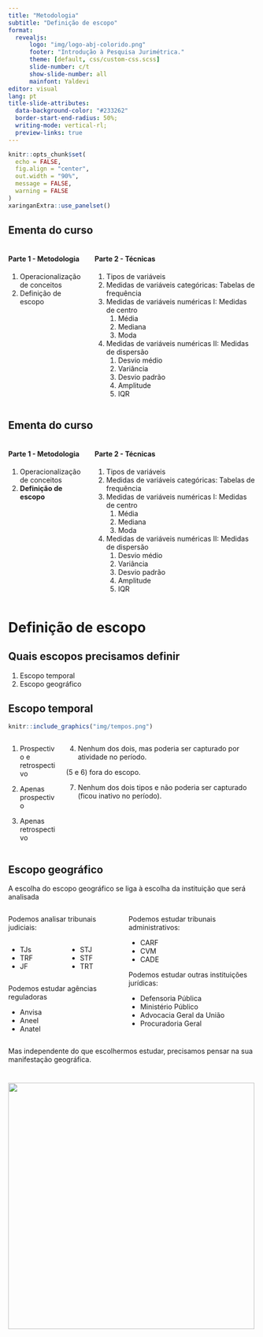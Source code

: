 ```yaml
---
title: "Metodologia"
subtitle: "Definição de escopo"
format: 
  revealjs:
      logo: "img/logo-abj-colorido.png"
      footer: "Introdução à Pesquisa Jurimétrica."
      theme: [default, css/custom-css.scss]
      slide-number: c/t
      show-slide-number: all
      mainfont: Yaldevi
editor: visual
lang: pt
title-slide-attributes: 
  data-background-color: "#233262"
  border-start-end-radius: 50%;
  writing-mode: vertical-rl;
  preview-links: true
---
```


```r
knitr::opts_chunk$set(
  echo = FALSE,
  fig.align = "center",
  out.width = "90%",
  message = FALSE,
  warning = FALSE
)
xaringanExtra::use_panelset()
```

## Ementa do curso {.smaller}

::: columns
::: {.column width="32%"}
#### Parte 1 - Metodologia

1. Operacionalização de conceitos
2. Definição de escopo

:::

::: {.column width="68%"}
#### Parte 2 - Técnicas

1.  Tipos de variáveis
2.  Medidas de variáveis categóricas: Tabelas de frequência
3.  Medidas de variáveis numéricas I: Medidas de centro
    1.  Média
    2.  Mediana
    3.  Moda
4.  Medidas de variáveis numéricas II: Medidas de dispersão
    1.  Desvio médio
    2.  Variância
    3.  Desvio padrão
    4.  Amplitude
    5.  IQR
:::
:::

## Ementa do curso {.smaller}

::: columns
::: {.column width="32%"}
#### Parte 1 - Metodologia

1. Operacionalização de conceitos
2. **Definição de escopo**
:::

::: {.column width="68%"}
#### Parte 2 - Técnicas

1.  Tipos de variáveis
2.  Medidas de variáveis categóricas: Tabelas de frequência
3.  Medidas de variáveis numéricas I: Medidas de centro
    1.  Média
    2.  Mediana
    3.  Moda
4.  Medidas de variáveis numéricas II: Medidas de dispersão
    1.  Desvio médio
    2.  Variância
    3.  Desvio padrão
    4.  Amplitude
    5.  IQR
:::
:::

# Definição de escopo {.slide-title}

## Quais escopos precisamos definir

1. Escopo temporal
2. Escopo geográfico

## Escopo temporal {.smaller}

```r
knitr::include_graphics("img/tempos.png")
```

::: columns
::: {.column width="20%"}
(1) Prospectivo e retrospectivo

(2) Apenas prospectivo

(3) Apenas retrospectivo
:::

::: {.column width="80%"}
(4) Nenhum dos dois, mas poderia ser capturado por atividade no período.

(5 e 6) fora do escopo.

(7) Nenhum dos dois tipos e não poderia ser capturado (ficou inativo no período).
:::
:::

## Escopo geográfico {.smaller}

A escolha do escopo geográfico se liga à escolha da instituição que será analisada

::: columns
::: column
Podemos analisar tribunais judiciais:

::: columns
::: column
-   TJs
-   TRF
-   JF
:::

::: column
-   STJ
-   STF
-   TRT
:::
:::

Podemos estudar agências reguladoras

-   Anvisa
-   Aneel
-   Anatel
:::

::: column
Podemos estudar tribunais administrativos:

-   CARF
-   CVM
-   CADE

Podemos estudar outras instituições jurídicas:

-   Defensoria Pública
-   Ministério Público
-   Advocacia Geral da União
-   Procuradoria Geral
:::
:::

Mas independente do que escolhermos estudar, precisamos pensar na sua manifestação geográfica.

#  {background="#fff"}

![](img/logo-abj-colorido.png){width="500"}

